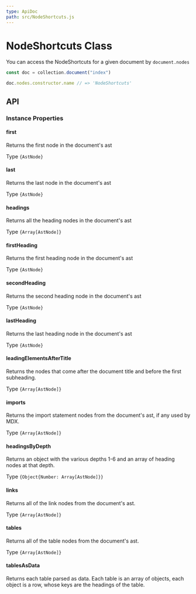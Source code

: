 ```yaml
---
type: ApiDoc
path: src/NodeShortcuts.js
---
```


# NodeShortcuts Class

You can access the NodeShortcuts for a given document by `document.nodes`

```javascript
const doc = collection.document("index")

doc.nodes.constructor.name // => 'NodeShortcuts'
```

## API

### Instance Properties

#### first

Returns the first node in the document's ast

Type `{AstNode}`

#### last

Returns the last node in the document's ast

Type `{AstNode}`

#### headings

Returns all the heading nodes in the document's ast

Type `{Array[AstNode]}`

#### firstHeading

Returns the first heading node in the document's ast

Type `{AstNode}`

#### secondHeading

Returns the second heading node in the document's ast

Type `{AstNode}`

#### lastHeading

Returns the last heading node in the document's ast

Type `{AstNode}`

#### leadingElementsAfterTitle

Returns the nodes that come after the document title and before the first subheading.

Type `{Array[AstNode]}`

#### imports

Returns the import statement nodes from the document's ast, if any used by MDX.

Type `{Array[AstNode]}`

#### headingsByDepth

Returns an object with the various depths 1-6 and an array of heading nodes at that depth.

Type `{Object{Number: Array[AstNode]}}`

#### links

Returns all of the link nodes from the document's ast.

Type `{Array[AstNode]}`

#### tables

Returns all of the table nodes from the document's ast.

Type `{Array[AstNode]}`

#### tablesAsData

Returns each table parsed as data. Each table is an array of objects, each object is a row, whose keys are the headings of the table.
